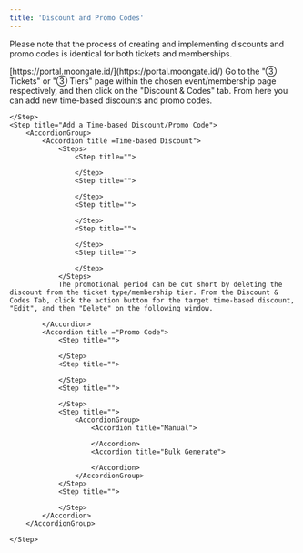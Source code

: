 ```yaml
---
title: 'Discount and Promo Codes'
---
```


Please note that the process of creating and implementing discounts and promo codes is identical for both tickets and memberships.

<Steps>
    <Step title="Sign into the Moongate Merchant Portal">
        [https://portal.moongate.id/](https://portal.moongate.id/)
    </Step>
    <Step title="Navigate to the Target Event or Membership Page">
    </Step>
    <Step title="Navigate to the Discount & Codes Tab">
        Go to the "③ Tickets" or "③ Tiers" page within the chosen event/membership page respectively, and then click on the "Discount & Codes" tab. From here you can add new time-based discounts and promo codes.
        
    </Step>
    <Step title="Add a Time-based Discount/Promo Code">
        <AccordionGroup>
            <Accordion title =Time-based Discount">
                <Steps>
                    <Step title="">
                        
                    </Step>
                    <Step title="">
                        
                    </Step>
                    <Step title="">
                        
                    </Step>
                    <Step title="">
                        
                    </Step>
                    <Step title="">
                        
                    </Step>
                </Steps>
                The promotional period can be cut short by deleting the discount from the ticket type/membership tier. From the Discount & Codes Tab, click the action button for the target time-based discount, "Edit", and then "Delete" on the following window.
                
            </Accordion>
            <Accordion title ="Promo Code">
                <Step title="">
                    
                </Step>
                <Step title="">
                    
                </Step>
                <Step title="">
                    
                </Step>
                <Step title="">
                    <AccordionGroup>
                        <Accordion title="Manual">
                            
                        </Accordion>
                        <Accordion title="Bulk Generate">
                            
                        </Accordion>
                    </AccordionGroup>
                </Step>
                <Step title="">
                    
                </Step>
            </Accordion>
        </AccordionGroup>
        
    </Step>
</Steps>